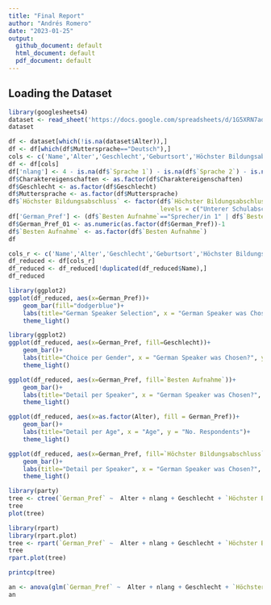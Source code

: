 ```yaml
---
title: "Final Report"
author: "Andrés Romero"
date: "2023-01-25"
output:
  github_document: default
  html_document: default
  pdf_document: default
---
```


## Loading the Dataset

```r
library(googlesheets4)
dataset <- read_sheet('https://docs.google.com/spreadsheets/d/1G5XRN7adCeNlLVsgSiH3Cu2_6h2LXzZarpfgcMiBhWg/edit#gid=1392778802',sheet='Final')
dataset
```


```r
df <- dataset[which(!is.na(dataset$Alter)),]
df <- df[which(df$Muttersprache=="Deutsch"),]
cols <- c('Name','Alter','Geschlecht','Geburtsort','Höchster Bildungsabschluss','Fach','Beruf','Muttersprache','Besten Aufnahme','Charaktereigenschaften','Aufnahme','Score','Sprache 1','Level 1','Sprache 2','Level 2','Sprache 3','Level 3','Sprache 4','Level 4')
df <- df[cols]
df['nlang'] <- 4 - is.na(df$`Sprache 1`) - is.na(df$`Sprache 2`) - is.na(df$`Sprache 3`) - is.na(df$`Sprache 4`)
df$Charaktereigenschaften <- as.factor(df$Charaktereigenschaften)
df$Geschlecht <- as.factor(df$Geschlecht)
df$Muttersprache <- as.factor(df$Muttersprache)
df$`Höchster Bildungsabschluss` <- factor(df$`Höchster Bildungsabschluss`,ordered = TRUE, 
                                          levels = c("Unterer Schulabschluss", "Abitur oder gleichwertiger Abschluss","Bachelor","Postgraduierten-Abschluss","Master-Abschluss","Doktorat"))
df['German_Pref'] <- (df$`Besten Aufnahme`=="Sprecher/in 1" | df$`Besten Aufnahme`=="Sprecher/in 2")
df$German_Pref_01 <- as.numeric(as.factor(df$German_Pref))-1
df$`Besten Aufnahme` <- as.factor(df$`Besten Aufnahme`)
df
```


```r
cols_r <- c('Name','Alter','Geschlecht','Geburtsort','Höchster Bildungsabschluss','Fach','Beruf','Muttersprache','Besten Aufnahme','nlang','German_Pref','German_Pref_01')
df_reduced <- df[cols_r]
df_reduced <- df_reduced[!duplicated(df_reduced$Name),]
df_reduced
```

```r
library(ggplot2)
ggplot(df_reduced, aes(x=German_Pref))+
    geom_bar(fill="dodgerblue")+
    labs(title="German Speaker Selection", x = "German Speaker was Chosen?", y = "No. Responses")+
    theme_light()
```



```r
library(ggplot2)
ggplot(df_reduced, aes(x=German_Pref, fill=Geschlecht))+
    geom_bar()+
    labs(title="Choice per Gender", x = "German Speaker was Chosen?", y = "No. Responses")+
    theme_light()
```
```r
ggplot(df_reduced, aes(x=German_Pref, fill=`Besten Aufnahme`))+
    geom_bar()+
    labs(title="Detail per Speaker", x = "German Speaker was Chosen?", y = "No. Responses")+
    theme_light()
```

```r
ggplot(df_reduced, aes(x=as.factor(Alter), fill = German_Pref))+
    geom_bar()+
    labs(title="Detail per Age", x = "Age", y = "No. Respondents")+
    theme_light()
```
```r
ggplot(df_reduced, aes(x=German_Pref, fill=`Höchster Bildungsabschluss`))+
    geom_bar()+
    labs(title="Detail per Speaker", x = "German Speaker was Chosen?", y = "No. Responses")+
    theme_light()
```

```r
library(party)
tree <- ctree(`German_Pref` ~  Alter + nlang + Geschlecht + `Höchster Bildungsabschluss`, data = df_reduced)
tree
plot(tree)
```


```r
library(rpart)
library(rpart.plot)
tree <- rpart(`German_Pref` ~  Alter + nlang + Geschlecht + `Höchster Bildungsabschluss`, data = df_reduced)
tree
rpart.plot(tree)
```
```r
printcp(tree)
```

```r
an <- anova(glm(`German_Pref` ~  Alter + nlang + Geschlecht + `Höchster Bildungsabschluss`-1, data=df_reduced))
an
```


